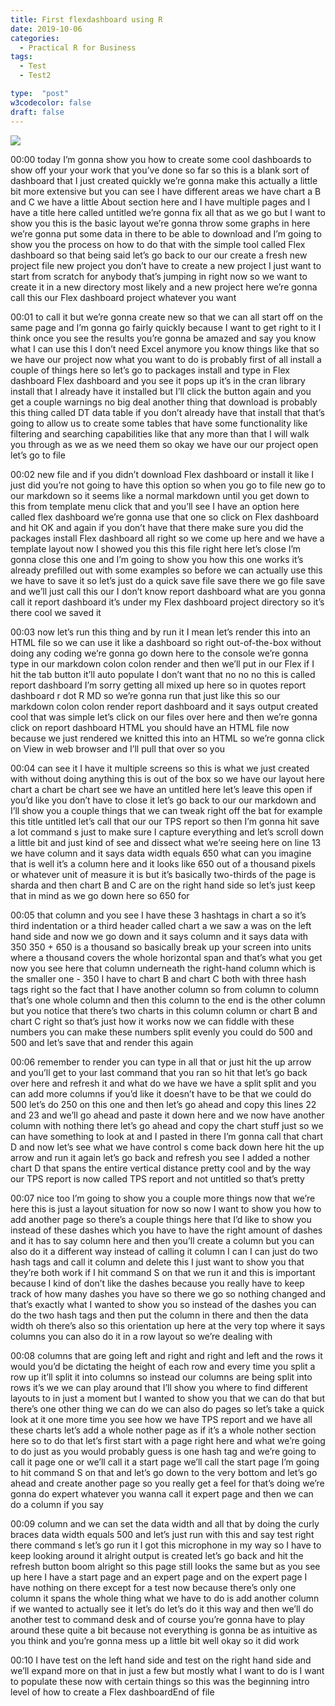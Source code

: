```yaml
---
title: First flexdashboard using R
date: 2019-10-06
categories:
  - Practical R for Business
tags:
  - Test
  - Test2

type:  "post"
w3codecolor: false
draft: false
---
```


<a href="https://www.youtube.com/watch?v=HbkgAUOYvCY">
<img src="https://www.cradletograver.com/auto-posts/images/RStudiotoGithubtoNetlifyLiveSiteblogdownHugo.mp4.jpg">
</a>









00:00
today I'm gonna show you how to create some cool dashboards to show off your
your work that you've done so far so this is a blank sort of dashboard that I
just created quickly we're gonna make this actually a little bit more
extensive but you can see I have different areas we have chart a B and C
we have a little About section here and I have multiple pages and I have a title
here called untitled we're gonna fix all that as we go but I want to show you
this is the basic layout we're gonna throw some graphs in here we're gonna
put some data in there to be able to download and I'm going to show you the
process on how to do that with the simple tool called Flex dashboard so
that being said let's go back to our our create a fresh new project file new
project you don't have to create a new project I just want to start from
scratch for anybody that's jumping in right now so we want to create it in a
new directory most likely and a new project here we're gonna call this our
Flex dashboard project whatever you want

00:01
to call it but we're gonna create new so that we can all start off on the same
page and I'm gonna go fairly quickly because I want to get right to it I
think once you see the results you're gonna be amazed and say you know what I
can use this I don't need Excel anymore you know things like that so we have our
project now what you want to do is probably first of all install a couple
of things here so let's go to packages install and type in Flex dashboard Flex
dashboard and you see it pops up it's in the cran library install that I already
have it installed but I'll click the button again and you get a couple
warnings no big deal another thing that download is probably this thing called
DT data table if you don't already have that install that that's going to allow
us to create some tables that have some functionality like filtering and
searching capabilities like that any more than that I will walk you through
as we as we need them so okay we have our our project open let's go to file

00:02
new file and if you didn't download Flex dashboard or install it like I just did
you're not going to have this option so when you go to file new go to our
markdown so it seems like a normal markdown until you get down to this from
template menu click that and you'll see I have an option
here called flex dashboard we're gonna use that one so click on Flex dashboard
and hit OK and again if you don't have that there make sure you did the
packages install Flex dashboard all right so we come up here and we have a
template layout now I showed you this this file right here let's close I'm
gonna close this one and I'm going to show you how this one works it's already
prefilled out with some examples so before we can actually use this we have
to save it so let's just do a quick save file save there we go
file save and we'll just call this our I
don't know report dashboard what are you gonna call it report dashboard it's
under my Flex dashboard project directory so it's there cool we saved it

00:03
now let's run this thing and by run it I
mean let's render this into an HTML file so we can use it like a dashboard so
right out-of-the-box without doing any coding we're gonna go down here to the
console we're gonna type in our markdown
colon colon render and then we'll put in our Flex if I hit the tab button it'll
auto populate I don't want that no no no this is called report dashboard I'm
sorry getting all mixed up here so in quotes report dashboard r dot R MD so
we're gonna run that just like this so our markdown colon colon render report
dashboard and it says output created cool that was simple let's click on our
files over here and then we're gonna click on report dashboard HTML you
should have an HTML file now because we just rendered we knitted this into an
HTML so we're gonna click on View in web browser and I'll pull that over so you

00:04
can see it I have it multiple screens so this is what we just created with
without doing anything this is out of the box so we have our layout here chart
a chart be chart see we have an untitled
here let's leave this open if you'd like
you don't have to close it let's go back to our our markdown and I'll show you a
couple things that we can tweak right off the bat
for example this title untitled let's call that our
our TPS report so then I'm gonna hit save a lot command s just to make sure I
capture everything and let's scroll down a little bit and just kind of see and
dissect what we're seeing here on line 13 we have column and it says data width
equals 650 what can you imagine that is well it's a column here and it looks
like 650 out of a thousand pixels or whatever unit of measure it is but it's
basically two-thirds of the page is sharda and then chart B and C are on the
right hand side so let's just keep that in mind as we go down here so 650 for

00:05
that column and you see I have these 3 hashtags in chart a so it's third
indentation or a third header called chart a we saw a was on the left hand
side and now we go down and it says column and it says data with 350 350 +
650 is a thousand so basically break up your screen into units where a thousand
covers the whole horizontal span and that's what you get now you see here
that column underneath the right-hand column which is the smaller one - 350 I
have to chart B and chart C both with three hash tags right so the fact that I
have another column so from column to column that's one whole column and then
this column to the end is the other column but you notice that there's two
charts in this column column or chart B and chart C right so that's just how it
works now we can fiddle with these numbers you can make these numbers split
evenly you could do 500 and 500 and let's save that and render this again

00:06
remember to render you can type in all that or just hit the up arrow and you'll
get to your last command that you ran so hit that let's go back over here and
refresh it and what do we have we have a
split split and you can add more columns
if you'd like it doesn't have to be that
we could do 500 let's do 250 on this one and then let's go ahead and copy this
lines 22 and 23 and we'll go ahead and paste it down here and we now have
another column with nothing there let's go ahead and copy the chart stuff just
so we can have something to look at and I pasted in there I'm gonna call
that chart D and now let's see what we have control s come back down here hit
the up arrow and run it again let's go back and refresh you see I added a
nother chart D that spans the entire vertical distance pretty cool and by the
way our TPS report is now called TPS report and not untitled so that's pretty

00:07
nice too I'm going to show you a couple more things now that we're here this is
just a layout situation for now so now I
want to show you how to add another page
so there's a couple things here that I'd
like to show you instead of these dashes which you have to have the right amount
of dashes and it has to say column here and then you'll create a column but you
can also do it a different way instead of calling it column I can I can just do
two hash tags and call it column and delete this I just want to show you that
they're both work if I hit command S on that we run it and this is important
because I kind of don't like the dashes because you really have to keep track of
how many dashes you have so there we go so nothing changed and that's exactly
what I wanted to show you so instead of the dashes you can do the two hash tags
and then put the column in there and then the data width oh there's also so
this orientation up here at the very top
where it says columns you can also do it in a row layout so we're dealing with

00:08
columns that are going left and right and right and left and the rows it would
you'd be dictating the height of each row and every time you split a row up
it'll split it into columns so instead our columns are being split into rows
it's we we can play around that I'll show you where to find different layouts
to in just a moment but I wanted to show you that we can do that but there's one
other thing we can do we can also do pages so let's take a quick look at it
one more time you see how we have TPS report and we have all these charts
let's add a whole nother page as if it's a whole nother section here so to do
that let's first start with a page right here and what we're going to do just as
you would probably guess is one hash tag and we're going to call it page one or
we'll call it a start page we'll call the start page I'm going to hit command
S on that and let's go down to the very bottom and let's go ahead and create
another page so you really get a feel for that's doing we're gonna do expert
whatever you wanna call it expert page and then we can do a column if you say

00:09
column and we can set the data width and all that by doing the curly braces data
width equals 500 and let's just run with this and say test right there command s
let's go run it I got this microphone in my way so I have to keep looking around
it alright output is created let's go back and hit the refresh button boom
alright so this page still looks the same but as you see up here I have a
start page and an expert page and on the expert page I have nothing on there
except for a test now because there's only one column it spans the whole thing
what we have to do is add another column
if we wanted to actually see it let's do let's do it this way and then we'll do
another test to command desk and of course you're gonna have to play around
these quite a bit because not everything is gonna be as intuitive as you think
and you're gonna mess up a little bit well okay so it did work

00:10
I have test on the left hand side and test on the right hand side and we'll
expand more on that in just a few but mostly what I want to do is I want to
populate these now with certain things so this was the beginning intro level of
how to create a Flex dashboardEnd of file

